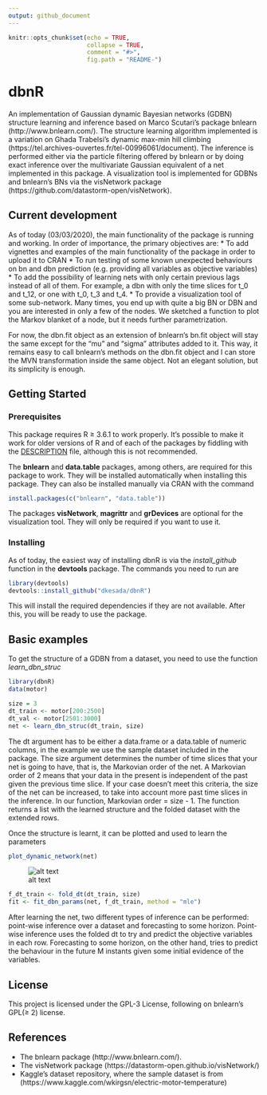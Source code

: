 ```yaml
---
output: github_document
---
```


<!-- README.md is generated from README.Rmd. Please edit that file -->

```r
knitr::opts_chunk$set(echo = TRUE, 
                      collapse = TRUE, 
                      comment = "#>",
                      fig.path = "README-")
```

# dbnR

An implementation of Gaussian dynamic Bayesian networks (GDBN) structure learning and inference based on Marco Scutari's package bnlearn (http://www.bnlearn.com/). The structure learning algorithm implemented is a variation on Ghada Trabelsi's dynamic max-min hill climbing (https://tel.archives-ouvertes.fr/tel-00996061/document). The inference is performed either via the particle filtering offered by bnlearn or by doing exact inference over the multivariate Gaussian equivalent of a net implemented in this package. A visualization tool is implemented for GDBNs and bnlearn's BNs via the visNetwork package (https://github.com/datastorm-open/visNetwork).

## Current development

As of today (03/03/2020), the main functionality of the package is running and working. In order of importance, the primary objectives are:
 * To add vignettes and examples of the main functionality of the package in order to upload it to CRAN
 * To run testing of some known unexpected behaviours on bn and dbn prediction (e.g. providing all variables as objective variables)
 * To add the possibility of learning nets with only certain previous lags instead of all of them. For example, a dbn with only the time slices for t_0 and t_12, or one with t_0, t_3 and t_4.
 * To provide a visualization tool of some sub-network. Many times, you end up with quite a big BN or DBN and you are interested in only a few of the nodes. We sketched a function to plot the Markov blanket of a node, but it needs further parametrization.

For now, the dbn.fit object as an extension of bnlearn's bn.fit object will stay the same except for the "mu" and "sigma" attributes added to it. This way, it remains easy to call bnlearn's methods on the dbn.fit object and I can store the MVN transformation inside the same object. Not an elegant solution, but its simplicity is enough. 

## Getting Started

### Prerequisites

This package requires R ≥ 3.6.1 to work properly. It's possible to make it work for older versions of R and of each of the packages by fiddling with the [DESCRIPTION](DESCRIPTION) file, although this is not recommended.

The __bnlearn__ and __data.table__ packages, among others, are required for this package to work. They will be installed automatically when installing this package. They can also be installed manually via CRAN with the command

```r
install.packages(c("bnlearn", "data.table"))
```

The packages __visNetwork__, __magrittr__ and __grDevices__ are optional for the visualization tool. They will only be required if you want to use it.

### Installing
As of today, the easiest way of installing dbnR is via the _install_github_ function in the __devtools__ package. The commands you need to run are
```r
library(devtools)
devtools::install_github("dkesada/dbnR")
```

This will install the required dependencies if they are not available. After this, you will be ready to use the package.

## Basic examples

To get the structure of a GDBN from a dataset, you need to use the function _learn_dbn_struc_

```r
library(dbnR)
data(motor)

size = 3
dt_train <- motor[200:2500]
dt_val <- motor[2501:3000]
net <- learn_dbn_struc(dt_train, size)
```

The dt argument has to be either a data.frame or a data.table of numeric columns, in the example we use the sample dataset included in the package. The size argument determines the number of time slices that your net is going to have, that is, the Markovian order of the net. A Markovian order of 2 means that your data in the present is independent of the past given the previous time slice. If your case doesn't meet this criteria, the size of the net can be increased, to take into account more past time slices in the inference. In our function, Markovian order = size - 1. The function returns a list with the learned structure and the folded dataset with the extended rows.

Once the structure is learnt, it can be plotted and used to learn the parameters

```r
plot_dynamic_network(net)
```

![alt text](https://raw.githubusercontent.com/dkesada/dbnR/master/media/dbn_plot.png)

```r
f_dt_train <- fold_dt(dt_train, size)
fit <- fit_dbn_params(net, f_dt_train, method = "mle")
```

After learning the net, two different types of inference can be performed: point-wise inference over a dataset and forecasting to some horizon. Point-wise inference uses the folded dt to try and predict the objective variables in each row. Forecasting to some horizon, on the other hand, tries to predict the behaviour in the future M instants given some initial evidence of the variables.

## License

This project is licensed under the GPL-3 License, following on bnlearn's GPL(≥ 2) license.

## References

* The bnlearn package (http://www.bnlearn.com/).
* The visNetwork package (https://datastorm-open.github.io/visNetwork/)
* Kaggle's dataset repository, where the sample dataset is from (https://www.kaggle.com/wkirgsn/electric-motor-temperature)

